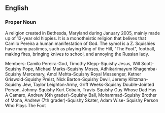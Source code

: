 ==English==
===Proper Noun===
A religion created in Bethesda, Maryland during January 2005, mainly made up of 13-year old hippies. It is a monotheistic religion that belives that Camilo Pereira a human manifestation of God. The symol is a Z. Squishies have many pastimes, such as playing King of the Hill, "The Foot", football, making fires, bringing knives to school, and annoying the Russian lady.

Members: Camilo Pereira-God, Timothy Klepp-Squishy Jesus, Will Scott-Squishy Pope, Michael Marks-Squishy Moses, Adhikarimayum Khagemba-Squishy Mercenary, Amol Mehta-Squishy Royal Messenger, Ketner Griswold-Squishy Preist, Nick Barton-Squishy Devil, Jeremy Klitzman-Squishy Jew, Taylor Leighton-Army, Griff Weeks-Squishy Double-Jointed Person, Johnny-Squishy Kurt Cobain, Travis-Squishy Guy Whose Dad Has A Camaro, Andrew (6th grader)-Squishy Ball, Mohammad-Squishy Brother of Mona, Andrew (7th grader)-Squishy Skater, Adam Wise- Squishy Person Who Plays The Foot